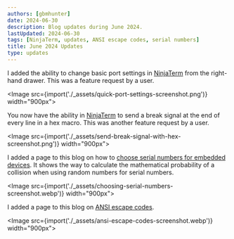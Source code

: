 ```yaml
---
authors: [gbmhunter]
date: 2024-06-30
description: Blog updates during June 2024.
lastUpdated: 2024-06-30
tags: [NinjaTerm, updates, ANSI escape codes, serial numbers]
title: June 2024 Updates
type: updates
---
```


I added the ability to change basic port settings in [NinjaTerm](https://ninjaterm.mbedded.ninja/app) from the right-hand drawer. This was a feature request by a user.

<Image src={import('./_assets/quick-port-settings-screenshot.png')} width="900px"></Image>

You now have the ability in [NinjaTerm](https://ninjaterm.mbedded.ninja/app) to send a break signal at the end of every line in a hex macro. This was another feature request by a user.

<Image src={import('./_assets/send-break-signal-with-hex-screenshot.png')} width="900px"></Image>

I added a page to this blog on how to [choose serial numbers for embedded devices](/programming/firmware/choosing-serial-numbers-for-embedded-products/). It shows the way to calculate the mathematical probability of a collision when using random numbers for serial numbers.

<Image src={import('./_assets/choosing-serial-numbers-screenshot.webp')} width="900px"></Image>

I added a page to this blog on [ANSI escape codes](/programming/ansi-escape-sequences/).

<Image src={import('./_assets/ansi-escape-codes-screenshot.webp')} width="900px"></Image>
